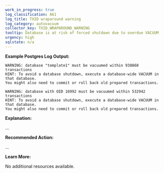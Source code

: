 ```yaml
---
work_in_progress: true
log_classification: A61
log_title: TXID wraparound warning
log_category: autovacuum
collector_key: TXID_WRAPAROUND_WARNING
tooltip: Database is at risk of forced shutdown due to overdue VACUUM
urgency: high
sqlstate: n/a
---
```


**Example Postgres Log Output:**

```
WARNING: database "template1" must be vacuumed within 938860 transactions
HINT: To avoid a database shutdown, execute a database-wide VACUUM in that database.
You might also need to commit or roll back old prepared transactions.
```

```
WARNING: database with OID 16992 must be vacuumed within 532942 transactions
HINT: To avoid a database shutdown, execute a database-wide VACUUM in that database.
You might also need to commit or roll back old prepared transactions.
```

**Explanation:**

...

**Recommended Action:**

...

**Learn More:**

No additional resources available.
